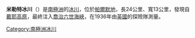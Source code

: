 {{coord|70|37|S|67|40|W|source:GNIS|display=title}}

'''米勒特冰川'''（{{lang-en|Millett Glacier}}）是[[南極洲|南極洲]]的[[冰川|冰川]]，位於[[帕爾默地|帕爾默地]]，長24公里、寬13公里，發現自[[戴耶高原|戴耶高原]]，最終注入[[喬治六世海峽|喬治六世海峽]]，在1936年由[[英國|英國]]的探險隊測量。

{{Antarctica-geo-stub}}
[[Category:南極洲冰川|Category:南極洲冰川]]